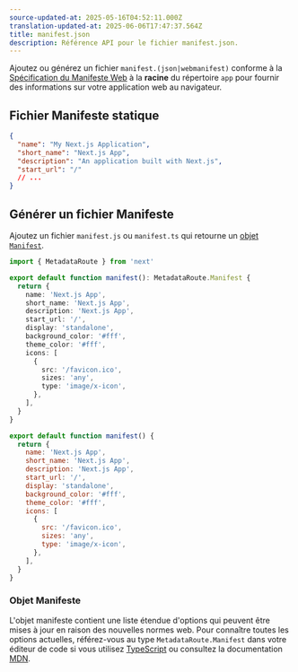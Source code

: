 ```yaml
---
source-updated-at: 2025-05-16T04:52:11.000Z
translation-updated-at: 2025-06-06T17:47:37.564Z
title: manifest.json
description: Référence API pour le fichier manifest.json.
---
```


Ajoutez ou générez un fichier `manifest.(json|webmanifest)` conforme à la [Spécification du Manifeste Web](https://developer.mozilla.org/docs/Web/Manifest) à la **racine** du répertoire `app` pour fournir des informations sur votre application web au navigateur.

## Fichier Manifeste statique

```json filename="app/manifest.json | app/manifest.webmanifest"
{
  "name": "My Next.js Application",
  "short_name": "Next.js App",
  "description": "An application built with Next.js",
  "start_url": "/"
  // ...
}
```

## Générer un fichier Manifeste

Ajoutez un fichier `manifest.js` ou `manifest.ts` qui retourne un [objet `Manifest`](#manifest-object).

```ts filename="app/manifest.ts" switcher
import { MetadataRoute } from 'next'

export default function manifest(): MetadataRoute.Manifest {
  return {
    name: 'Next.js App',
    short_name: 'Next.js App',
    description: 'Next.js App',
    start_url: '/',
    display: 'standalone',
    background_color: '#fff',
    theme_color: '#fff',
    icons: [
      {
        src: '/favicon.ico',
        sizes: 'any',
        type: 'image/x-icon',
      },
    ],
  }
}
```

```js filename="app/manifest.js" switcher
export default function manifest() {
  return {
    name: 'Next.js App',
    short_name: 'Next.js App',
    description: 'Next.js App',
    start_url: '/',
    display: 'standalone',
    background_color: '#fff',
    theme_color: '#fff',
    icons: [
      {
        src: '/favicon.ico',
        sizes: 'any',
        type: 'image/x-icon',
      },
    ],
  }
}
```

### Objet Manifeste

L'objet manifeste contient une liste étendue d'options qui peuvent être mises à jour en raison des nouvelles normes web. Pour connaître toutes les options actuelles, référez-vous au type `MetadataRoute.Manifest` dans votre éditeur de code si vous utilisez [TypeScript](https://nextjs.org/docs/app/building-your-application/configuring/typescript#typescript-plugin) ou consultez la documentation [MDN](https://developer.mozilla.org/docs/Web/Manifest).